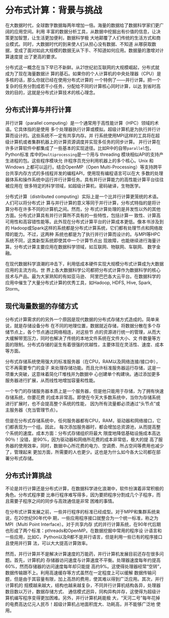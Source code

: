 \mainmatter

# 分布式计算：背景与挑战{#introduction}

在大数据时代，全球数字数据每两年增加一倍。海量的数据给了数据科学家们更广阔的应用空间。利用
丰富的数据分析工具，从数据中挖掘出有价值的信息，让决策更加智慧，让生活更加便利，数据科学极
大地颠覆了人们传统的生活方式和商业模式。同时，大数据时代的到来使人们从担心没有数据、不知道
从哪获取数据，变成了面对如此大规模的数据无从下手、不知道如何应用。数据量的激增对计算速度提
出了更高的要求。


分布式这一概念在当下早已不新鲜。从21世纪初互联网的大规模崛起，分布式就成为了现在海量数据计
算的基石。如果你的个人计算机的中央处理器（CPU）是多核的话，那么你就已经在使用分布式计算的
一个特例了——并行计算。把一个复杂的任务分割成若干小任务，分配给不同的计算核心同时计算，以达
到省时高效的目的，这就是分布式计算技术的核心理念。

## 分布式计算与并行计算

并行计算（parallel computing）是一个通常用于高性能计算（HPC）领域的术语。它具体指的是使用
多个处理器执行计算或模拟。超级计算机是为执行并行计算而设计的。这些系统不一定有共享内存。并
行系统使用MPI这样的工具将在超级计算机或者集群机器上的计算资源调度并实现多任务的同步计算。
并行计算在许多计算软件中都集成了一些基本的实现途径。比如R中的自带`parallel`包，Python标准
库中的`multiprocessing`是一个用与 threading 模块相似API的支持产生进程的包。这些程序模块允
许程序员充分利用机器上的多个核心。Unix 和 Windows 上都可以运行。结合OpenMP（Open
Multi-Processing）等支持跨平台共享内存方式的多线程并发的编程API，使用现有编程语言可以在大
多数的处理器体系和操作系统中运行并行计算任务。具有并行计算能力的高性能计算平台往往被应用在
很多特定的科学领域，如超级计算机，密码破译，生物医学。


分布式计算（distributed computing）实际上是一个比并行计算更笼统的术语。人们可以将分布式计
算与并行计算的意义等同于并行计算，分布式特指的是将计算分布在许多不同的计算机之间。然而，分
布式计算处理的是并发性以外的其他方面。分布式计算具有并行计算所不具有的一些特性，包括计算一
致性、计算高可用性和高容错性能等。此外现在分布式计算平台的计算成本更低。像本书涉及到的
Hadoop或Spark这样的系统都是分布式计算系统，它们都有处理节点和网络故障的能力。不过，这两种
系统也都是为了执行并行计算而设计的。与MPI等HPC系统不同，这类新型系统即使其中一个计算节点出
现故障，也能继续进行海量计算。分布式计算主要应用在数据科学领域，如互联网、物联网、车联网、
数字金融。


在现代数据科学浪潮的冲击下，利用低成本硬件实现大规模分布式计算成为大数据应用的主流方向。世
界上各大数据科学公司都把分布式计算作为数据科学的核心技术与产品。最为大家熟知的有如亚马逊、
阿里巴巴各大云平台。在数据科学的应用中催生了大量分布式计算的优秀工具，如Hadoop, HDFS,
Hive, Spark, Storm。

## 现代海量数据的存储方式

分布式计算需求的的另外一个原因是现代数据的分布式存储方式造成的。简单来说，就是存储设备分布
在不同的地理位置，数据就近存储，将数据分散在多个存储节点上，各个节点通过网络相连，对这些节
点的资源进行统一的管理，从而大大缓解带宽压力，同时也解决了传统的本地文件系统在文件大小、文
件数量等方面的限制。分布式存储的诞生有着很强的优越性，主要体现在灵活性、速度、成本等方面。

分布式存储系统使用强大的标准服务器（在CPU，RAM以及网络连接/接口中），它不再需要专门的盒子
来处理存储功能。而且允许标准服务器运行存储，这是一项重大突破，这意味着简化IT堆栈并为数据中
心创建单个构建块。通过添加更多服务器进行扩展，从而线性地增加容量和性能。

一个专门的存储服务器本质上是一个服务器，但是他只能用于存储，为了拥有快速存储系统，你要花费
的成本非常高。即使在今天大多数系统中，当你为存储系统进行扩展时，也不会提高整个系统的性能，
因为所有流量都必须通过“头节点”或主服务器（充当管理节点）。

但是在分布式存储系统中，任何服务器都有CPU，RAM，驱动器和网络接口，它们都表现为一个组。因此，
每次添加服务器时，都会增加总资源池，从而提高整个系统的速度。成本方面：分布式存储组织将最大
限度地降低基础设施成本高达90％！没错，是90%，因为驱动器和网络所花费的成本非常低，极大的提
高了服务器的使用效率，同时，数据中心所花费的电力、空调费、所占空间等费用也减少了，管理起来
更加方面，所需要的人也更少。这也是为什么如今各大公司都在部署分布式存储。


## 分布式计算挑战


不论是并行计算还是分布式计算，在数据科学进化浪潮中，软件扮演着非常积极的角色。分布式程序要
比串行程序难写得多，因为要把程序分割成几个子程序，而且需要子程序之间的同步与高效通信是非常
困难的事情。

在分布式计算发展之前，一些并行程序的标准已经成型。对于MPP和集群系统来说，在20世纪90年代中
期，一些应用程序接口就整合为一个统一标准，称之为MPI（Multi Point Interface）。对于共享内存
式的并行计算系统，在90年代后期也形成了两个标准：pthreads和OpenMP。在数据挖掘中常用的程序设
计语言和一些应用，比如C，Python以及R都不是并行语言，但是利用一些已有的程序接口且使用并行算
法，可以大大提高计算效率。

然而，并行计算并不是解决计算速度的万能药，并行计算机发展目前还存在很多问题。首先，计算机的
存储器访问速度与计算速度不平衡。处理器速度每年约提高60%，然而存储器的访问速度每年却只能提
高约9%。这使得处理器经常“空转”，数据传输跟不上。利用高速缓存等方式虽然在一定程度上可以缓解
数据传输问题，但是由于其容量有限，加上高昂的费用，使其难以得到广泛应用。其次，并行计算机的
规模越来越大，结构也越来越复杂，不同并行计算机结构各异，处理器数目数以万计，数据存储方式、
通信模式迥异，同构异构并存，这使得为超级计算机编写程序变得更加困难。另外，并行计算机耗能极
大，“天河二号”每年花掉的电费高达亿元人民币！超级计算机占地面积庞大、功耗高，并不能够广泛地
使用。
